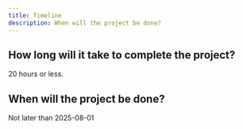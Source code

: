 ```yaml
---
title: Timeline
description: When will the project be done?
---
```


## How long will it take to complete the project?

20 hours or less.

## When will the project be done?

Not later than 2025-08-01

